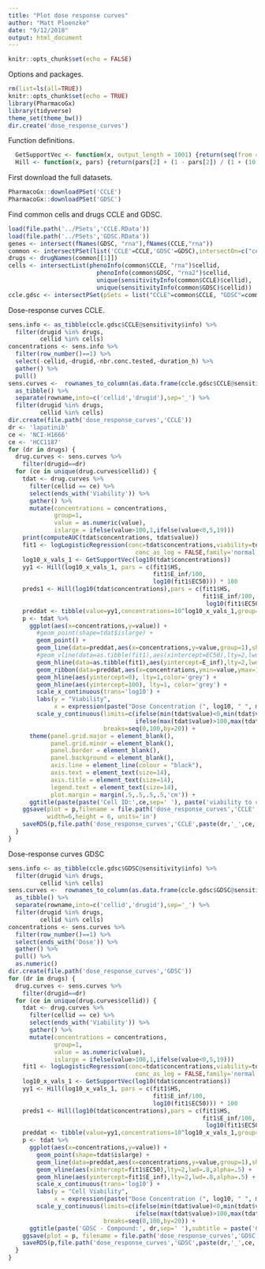 ```yaml
---
title: "Plot dose response curves"
author: "Matt Ploenzke"
date: "9/12/2018"
output: html_document
---
```


```r
knitr::opts_chunk$set(echo = FALSE)
```

Options and packages.
```r
rm(list=ls(all=TRUE))
knitr::opts_chunk$set(echo = TRUE)
library(PharmacoGx)
library(tidyverse)
theme_set(theme_bw())
dir.create('dose_response_curves')
```

Function definitions.
```r
  GetSupportVec <- function(x, output_length = 1001) {return(seq(from = min(x), to = max(x), length.out = output_length))}
  Hill <- function(x, pars) {return(pars[2] + (1 - pars[2]) / (1 + (10 ^ x / 10 ^ pars[3]) ^ pars[1]))}
```

First download the full datasets.
```r
PharmacoGx::downloadPSet('CCLE')
PharmacoGx::downloadPSet('GDSC')
```

Find common cells and drugs CCLE and GDSC.
```r
load(file.path('../PSets','CCLE.RData'))
load(file.path('../PSets','GDSC.RData'))
genes <- intersect(fNames(GDSC, "rna"),fNames(CCLE,"rna"))
common <- intersectPSet(list('CCLE'=CCLE,'GDSC'=GDSC),intersectOn=c("cell.lines", "drugs"), strictIntersect=TRUE)
drugs <- drugNames(common[[1]])
cells <- intersectList(phenoInfo(common$CCLE, "rna")$cellid,
                         phenoInfo(common$GDSC, "rna2")$cellid,
                         unique(sensitivityInfo(common$CCLE)$cellid), 
                         unique(sensitivityInfo(common$GDSC)$cellid))
ccle.gdsc <- intersectPSet(pSets = list("CCLE"=common$CCLE, "GDSC"=common$GDSC), intersectOn = c("cell.lines", "drugs"), cells=cells)
```

Dose-response curves CCLE.
```r
sens.info <- as_tibble(ccle.gdsc$CCLE@sensitivity$info) %>%
  filter(drugid %in% drugs,
         cellid %in% cells)
concentrations <- sens.info %>% 
  filter(row_number()==1) %>%
  select(-cellid,-drugid,-nbr.conc.tested,-duration_h) %>%
  gather() %>%
  pull()
sens.curves <-  rownames_to_column(as.data.frame(ccle.gdsc$CCLE@sensitivity$raw)) %>%
  as_tibble() %>% 
  separate(rowname,into=c('cellid','drugid'),sep='_') %>%
  filter(drugid %in% drugs,
         cellid %in% cells)
dir.create(file.path('dose_response_curves','CCLE')) 
dr <- 'lapatinib'
ce <- 'NCI-H1666'
ce <- 'HCC1187'
for (dr in drugs) {
  drug.curves <- sens.curves %>% 
    filter(drugid==dr)
  for (ce in unique(drug.curves$cellid)) {
    tdat <- drug.curves %>%
      filter(cellid == ce) %>%
      select(ends_with('Viability')) %>% 
      gather() %>%
      mutate(concentrations = concentrations,
             group=1,
             value = as.numeric(value),
             islarge = ifelse(value>100,1,ifelse(value<0,5,19)))
    print(computeAUC(tdat$concentrations, tdat$value))
    fit1 <- logLogisticRegression(conc=tdat$concentrations,viability=tdat$value,
                                    conc_as_log = FALSE,family='normal',trunc=TRUE)
    log10_x_vals_1 <- GetSupportVec(log10(tdat$concentrations))
    yy1 <- Hill(log10_x_vals_1, pars = c(fit1$HS,
                                         fit1$E_inf/100, 
                                         log10(fit1$EC50))) * 100
    preds1 <- Hill(log10(tdat$concentrations),pars = c(fit1$HS,
                                                       fit1$E_inf/100, 
                                                        log10(fit1$EC50))) * 100
    preddat <- tibble(value=yy1,concentrations=10^log10_x_vals_1,group=1)
    p <- tdat %>%
      ggplot(aes(x=concentrations,y=value)) +
        #geom_point(shape=tdat$islarge) +
        geom_point() + 
        geom_line(data=preddat,aes(x=concentrations,y=value,group=1),show.legend=FALSE) + 
        #geom_vline(data=as.tibble(fit1),aes(xintercept=EC50),lty=2,lwd=.5,alpha=.5) +
        geom_hline(data=as.tibble(fit1),aes(yintercept=E_inf),lty=2,lwd=.5,alpha=.5) + 
        geom_ribbon(data=preddat,aes(x=concentrations,ymin=value,ymax=100,group=1),alpha=.25) +
        geom_hline(aes(yintercept=0), lty=1,color='grey') + 
        geom_hline(aes(yintercept=100), lty=1, color='grey') + 
        scale_x_continuous(trans='log10') + 
        labs(y = "Viability",
             x = expression(paste("Dose Concentration (", log10, " ", mu, "M)",sep=''))) + 
        scale_y_continuous(limits=c(ifelse(min(tdat$value)<0,min(tdat$value),0),
                                    ifelse(max(tdat$value)>100,max(tdat$value),100)),
                           breaks=seq(0,100,by=20)) +
      theme(panel.grid.major = element_blank(), 
            panel.grid.minor = element_blank(),
            panel.border = element_blank(),
            panel.background = element_blank(), 
            axis.line = element_line(colour = "black"),
            axis.text = element_text(size=14),
            axis.title = element_text(size=14),
            legend.text = element_text(size=14),
            plot.margin = margin(.5,.5,.5,.5,'cm')) +
      ggtitle(paste(paste('Cell ID:',ce,sep=' '), paste('viability to compound:', dr,sep=' '),sep=' '))
    ggsave(plot = p,filename = file.path('dose_response_curves','CCLE',paste(dr,'_',ce,'_sensitive_1.png',sep='')),
           width=6,height = 6, units='in')
    saveRDS(p,file.path('dose_response_curves','CCLE',paste(dr,'_',ce,'.RDS',sep='')))
  }
}
```

Dose-response curves GDSC
```r
sens.info <- as_tibble(ccle.gdsc$GDSC@sensitivity$info) %>%
  filter(drugid %in% drugs,
         cellid %in% cells)
sens.curves <-  rownames_to_column(as.data.frame(ccle.gdsc$GDSC@sensitivity$raw)) %>%
  as_tibble() %>% 
  separate(rowname,into=c('cellid','drugid'),sep='_') %>%
  filter(drugid %in% drugs,
         cellid %in% cells)
concentrations <- sens.curves %>% 
  filter(row_number()==1) %>%
  select(ends_with('Dose')) %>%
  gather() %>%
  pull() %>%
  as.numeric()
dir.create(file.path('dose_response_curves','GDSC')) 
for (dr in drugs) {
  drug.curves <- sens.curves %>% 
    filter(drugid==dr)
  for (ce in unique(drug.curves$cellid)) {
    tdat <- drug.curves %>%
      filter(cellid == ce) %>%
      select(ends_with('Viability')) %>% 
      gather() %>%
      mutate(concentrations = concentrations,
             group=1,
             value = as.numeric(value),
             islarge = ifelse(value>100,1,ifelse(value<0,5,19)))
    fit1 <- logLogisticRegression(conc=tdat$concentrations,viability=tdat$value,
                                    conc_as_log = FALSE,family='normal',trunc=TRUE)
    log10_x_vals_1 <- GetSupportVec(log10(tdat$concentrations))
    yy1 <- Hill(log10_x_vals_1, pars = c(fit1$HS,
                                         fit1$E_inf/100, 
                                         log10(fit1$EC50))) * 100
    preds1 <- Hill(log10(tdat$concentrations),pars = c(fit1$HS,
                                                       fit1$E_inf/100, 
                                                        log10(fit1$EC50))) * 100
    preddat <- tibble(value=yy1,concentrations=10^log10_x_vals_1,group=1)
    p <- tdat %>%
      ggplot(aes(x=concentrations,y=value)) +
        geom_point(shape=tdat$islarge) +
        geom_line(data=preddat,aes(x=concentrations,y=value,group=1),show.legend=FALSE) + 
        geom_vline(aes(xintercept=fit1$EC50),lty=2,lwd=.8,alpha=.5) +
        geom_hline(aes(yintercept=fit1$E_inf),lty=2,lwd=.8,alpha=.5) + 
        scale_x_continuous(trans='log10') + 
        labs(y = "Cell Viability",
             x = expression(paste("Dose Concentration (", log10, " ", mu, "M)",sep=''))) + 
        scale_y_continuous(limits=c(ifelse(min(tdat$value)<0,min(tdat$value),0),
                                    ifelse(max(tdat$value)>100,max(tdat$value),100)),
                           breaks=seq(0,100,by=20)) + 
      ggtitle(paste('GDSC - Compound:', dr,sep=' '),subtitle = paste('Cell ID:',ce,sep=' '))
    ggsave(plot = p, filename = file.path('dose_response_curves','GDSC',paste(dr,'_',ce,'.pdf',sep='')))
    saveRDS(p,file.path('dose_response_curves','GDSC',paste(dr,'_',ce,'.RDS',sep='')))
  }
}
```
